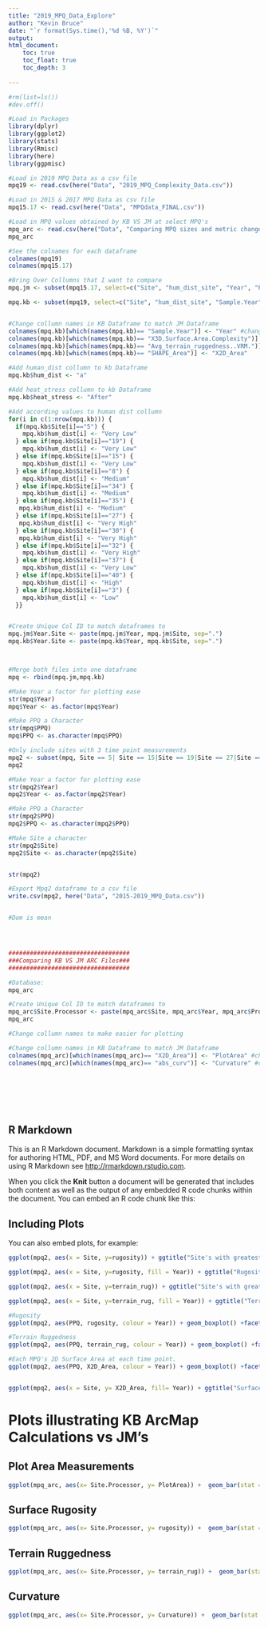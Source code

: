 ```yaml
---
title: "2019_MPQ_Data_Explore"
author: "Kevin Bruce"
date: "`r format(Sys.time(),'%d %B, %Y')`"
output: 
html_document:
    toc: true
    toc_float: true
    toc_depth: 3
   
---
```


```r
#rm(list=ls())
#dev.off()

#Load in Packages
library(dplyr)
library(ggplot2)
library(stats)
library(Rmisc)
library(here)
library(ggpmisc)

#Load in 2019 MPQ Data as a csv file
mpq19 <- read.csv(here("Data", "2019_MPQ_Complexity_Data.csv"))

#Load in 2015 & 2017 MPQ Data as csv file
mpq15.17 <- read.csv(here("Data", "MPQdata_FINAL.csv"))

#Load in MPQ values obtained by KB VS JM at select MPQ's
mpq_arc <- read.csv(here("Data", "Comparing MPQ sizes and metric changes.csv"))
mpq_arc

#See the colnames for each dataframe
colnames(mpq19)
colnames(mpq15.17)

#Bring Over Collumns that I want to compare
mpq.jm <- subset(mpq15.17, select=c("Site", "hum_dist_site", "Year", "PPQ","X2D_Area", "rugosity", "terrain_rug","heat_stress", "hum_dist"))

mpq.kb <- subset(mpq19, select=c("Site", "hum_dist_site", "Sample.Year", "PPQ", "SHAPE_Area","X3D.Surface.Area.Complexity", "Avg_terrain_ruggedness..VRM.")) 


#Change collumn names in KB Dataframe to match JM Dataframe
colnames(mpq.kb)[which(names(mpq.kb)== "Sample.Year")] <- "Year" #change capital T to lower case t
colnames(mpq.kb)[which(names(mpq.kb)== "X3D.Surface.Area.Complexity")] <- "rugosity"
colnames(mpq.kb)[which(names(mpq.kb)== "Avg_terrain_ruggedness..VRM.")] <- "terrain_rug"
colnames(mpq.kb)[which(names(mpq.kb)== "SHAPE_Area")] <- "X2D_Area"

#Add human_dist collumn to kb Dataframe
mpq.kb$hum_dist <- "a"

#Add heat_stress collumn to kb Dataframe
mpq.kb$heat_stress <- "After"

#Add according values to human dist collumn
for(i in c(1:nrow(mpq.kb))) {
  if(mpq.kb$Site[i]=="5") {
    mpq.kb$hum_dist[i] <- "Very Low"
  } else if(mpq.kb$Site[i]=="19") {
    mpq.kb$hum_dist[i] <- "Very Low"
  } else if(mpq.kb$Site[i]=="15") {
    mpq.kb$hum_dist[i] <- "Very Low"
  } else if(mpq.kb$Site[i]=="8") {
    mpq.kb$hum_dist[i] <- "Medium"
  } else if(mpq.kb$Site[i]=="34") {
    mpq.kb$hum_dist[i] <- "Medium"
  } else if(mpq.kb$Site[i]=="35") {
   mpq.kb$hum_dist[i] <- "Medium"
  } else if(mpq.kb$Site[i]=="27") {
   mpq.kb$hum_dist[i] <- "Very High"
  } else if(mpq.kb$Site[i]=="30") {
   mpq.kb$hum_dist[i] <- "Very High"
  } else if(mpq.kb$Site[i]=="32") {
    mpq.kb$hum_dist[i] <- "Very High"
  } else if(mpq.kb$Site[i]=="37") {
    mpq.kb$hum_dist[i] <- "Very Low"
  } else if(mpq.kb$Site[i]=="40") {
    mpq.kb$hum_dist[i] <- "High"
  } else if(mpq.kb$Site[i]=="3") {
    mpq.kb$hum_dist[i] <- "Low"
  }}


#Create Unique Col ID to match dataframes to
mpq.jm$Year.Site <- paste(mpq.jm$Year, mpq.jm$Site, sep=".")
mpq.kb$Year.Site <- paste(mpq.kb$Year, mpq.kb$Site, sep=".")



#Merge both files into one dataframe
mpq <- rbind(mpq.jm,mpq.kb)

#Make Year a factor for plotting ease
str(mpq$Year)
mpq$Year <- as.factor(mpq$Year)

#Make PPQ a Character
str(mpq$PPQ)
mpq$PPQ <- as.character(mpq$PPQ)

#Only include sites with 3 time point measurements
mpq2 <- subset(mpq, Site == 5| Site == 15|Site == 19|Site == 27|Site == 30|Site == 32|Site == 8|Site == 34|Site == 35)
mpq2

#Make Year a factor for plotting ease
str(mpq2$Year)
mpq2$Year <- as.factor(mpq2$Year)

#Make PPQ a Character
str(mpq2$PPQ)
mpq2$PPQ <- as.character(mpq2$PPQ)

#Make Site a character
str(mpq2$Site)
mpq2$Site <- as.character(mpq2$Site)


str(mpq2)

#Export Mpq2 dataframe to a csv file
write.csv(mpq2, here("Data", "2015-2019_MPQ_Data.csv"))


#Dom is mean





```

```r
##################################
###Comparing KB VS JM ARC Files###
##################################

#Database:
mpq_arc

#Create Unique Col ID to match dataframes to
mpq_arc$Site.Processor <- paste(mpq_arc$Site, mpq_arc$Year, mpq_arc$Processor, sep = ".")
mpq_arc

#Change collumn names to make easier for plotting

#Change collumn names in KB Dataframe to match JM Dataframe
colnames(mpq_arc)[which(names(mpq_arc)== "X2D_Area")] <- "PlotArea" #change capital T to lower case t
colnames(mpq_arc)[which(names(mpq_arc)== "abs_curv")] <- "Curvature" #change capital T to lower case t








```


## R Markdown

This is an R Markdown document. Markdown is a simple formatting syntax for authoring HTML, PDF, and MS Word documents. For more details on using R Markdown see <http://rmarkdown.rstudio.com>.

When you click the **Knit** button a document will be generated that includes both content as well as the output of any embedded R code chunks within the document. You can embed an R code chunk like this:


## Including Plots

You can also embed plots, for example:

```r
ggplot(mpq2, aes(x = Site, y=rugosity)) + ggtitle("Site's with greatest turnover in Rugosity") + geom_boxplot()

ggplot(mpq2, aes(x = Site, y=rugosity, fill = Year)) + ggtitle("Rugosity changes over time at each site") + geom_boxplot()


```

```r
ggplot(mpq2, aes(x = Site, y=terrain_rug)) + ggtitle("Site's with greatest turnover in Terrain Ruggedness over time at each site") + geom_boxplot()

ggplot(mpq2, aes(x = Site, y=terrain_rug, fill = Year)) + ggtitle("Terrain Ruggedness changes over time at each site") + geom_boxplot()

```


```r
#Rugosity
ggplot(mpq2, aes(PPQ, rugosity, colour = Year)) + geom_boxplot() +facet_wrap(~Site, scales = "fixed", ncol= 3)

#Terrain Ruggedness
ggplot(mpq2, aes(PPQ, terrain_rug, colour = Year)) + geom_boxplot() +facet_wrap(~Site, scales = "fixed", ncol= 3)

```

```r
#Each MPQ's 2D Surface Area at each time point.
ggplot(mpq2, aes(PPQ, X2D_Area, colour = Year)) + geom_boxplot() +facet_wrap(~Site, scales = "fixed", ncol= 3)


ggplot(mpq2, aes(x = Site, y= X2D_Area, fill= Year)) + ggtitle("Surface area changes over time") + geom_bar(stat = 'identity')

```

# Plots illustrating KB ArcMap Calculations vs JM's
## Plot Area Measurements
```r
ggplot(mpq_arc, aes(x= Site.Processor, y= PlotArea)) +  geom_bar(stat = 'identity')

```

## Surface Rugosity
```r
ggplot(mpq_arc, aes(x= Site.Processor, y= rugosity)) +  geom_bar(stat = 'identity')

```

## Terrain Ruggedness
```r
ggplot(mpq_arc, aes(x= Site.Processor, y= terrain_rug)) +  geom_bar(stat = 'identity')

```


## Curvature
```r
ggplot(mpq_arc, aes(x= Site.Processor, y= Curvature)) +  geom_bar(stat = 'identity')

```







